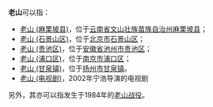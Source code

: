 '''老山'''可以指：

* [[老山_(麻栗坡县)|老山 (麻栗坡县)]]，位于[[云南省|云南省]][[文山壮族苗族自治州|文山壮族苗族自治州]][[麻栗坡县|麻栗坡县]]；
* [[老山_(石景山区)|老山 (石景山区)]]，位于[[北京市|北京市]][[石景山区|石景山区]]；
* [[老山_(贵池区)|老山 (贵池区)]]，位于[[安徽省|安徽省]][[池州市|池州市]][[贵池区|贵池区]]；
* [[老山_(浦口区)|老山 (浦口区)]]，位于[[南京市|南京市]][[浦口区|浦口区]]；
* [[老山_(甘泉镇)|老山 (甘泉镇)]]，位于[[扬州市|扬州市]][[甘泉镇|甘泉镇]]。
* [[老山_(电视剧)|老山 (电视剧)]]，2002年宁浩导演的电视剧

另外，其亦可以指发生于1984年的[[老山战役|老山战役]]。

{{消歧义|Cat=二字中國相關消歧義}}